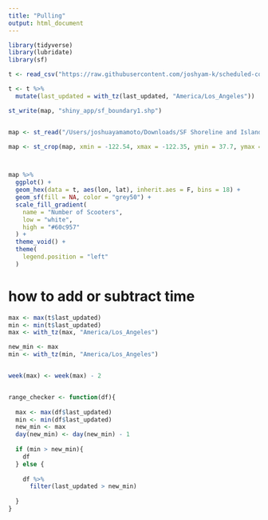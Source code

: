 ```yaml
---
title: "Pulling"
output: html_document
---
```


```r
library(tidyverse)
library(lubridate)
library(sf)
```


```r
t <- read_csv("https://raw.githubusercontent.com/joshyam-k/scheduled-commit-action/master/data-raw/lime.csv")

t <- t %>% 
  mutate(last_updated = with_tz(last_updated, "America/Los_Angeles"))

st_write(map, "shiny_app/sf_boundary1.shp")


map <- st_read("/Users/joshuayamamoto/Downloads/SF Shoreline and Islands/geo_export_f07717d3-0581-4d32-ae60-c9b2f961271a.shp")

map <- st_crop(map, xmin = -122.54, xmax = -122.35, ymin = 37.7, ymax = 37.83)



map %>% 
  ggplot() +
  geom_hex(data = t, aes(lon, lat), inherit.aes = F, bins = 18) +
  geom_sf(fill = NA, color = "grey50") +
  scale_fill_gradient(
    name = "Number of Scooters",
    low = "white",
    high = "#60c957"
  ) +
  theme_void() +
  theme(
    legend.position = "left"
  )


```






# how to add or subtract time
```r
max <- max(t$last_updated)
min <- min(t$last_updated)
max <- with_tz(max, "America/Los_Angeles")

new_min <- max
min <- with_tz(min, "America/Los_Angeles")


week(max) <- week(max) - 2


range_checker <- function(df){
  
  max <- max(df$last_updated)
  min <- min(df$last_updated)
  new_min <- max
  day(new_min) <- day(new_min) - 1
  
  if (min > new_min){
    df
  } else {
    
    df %>% 
      filter(last_updated > new_min)
      
  }
}


```





